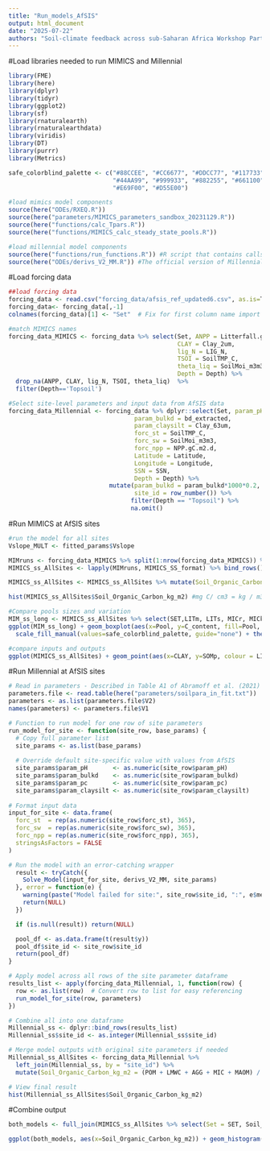 ```yaml
---
title: "Run_models_AfSIS"
output: html_document
date: "2025-07-22"
authors: "Soil-climate feedback across sub-Saharan Africa Workshop Participants"
---
```


#Load libraries needed to run MIMICS and Millennial
```r
library(FME)
library(here)
library(dplyr) 
library(tidyr)
library(ggplot2)
library(sf)
library(rnaturalearth)
library(rnaturalearthdata)
library(viridis)
library(DT)
library(purrr)
library(Metrics)

safe_colorblind_palette <- c("#88CCEE", "#CC6677", "#DDCC77", "#117733", "#332288", "#AA4499", 
                             "#44AA99", "#999933", "#882255", "#661100", "#6699CC", "#888888",
                             "#E69F00", "#D55E00")

#load mimics model components
source(here("ODEs/RXEQ.R"))
source(here("parameters/MIMICS_parameters_sandbox_20231129.R"))
source(here("functions/calc_Tpars.R"))
source(here("functions/MIMICS_calc_steady_state_pools.R"))

#load millennial model components
source(here("functions/run_functions.R")) #R script that contains calls to run model
source(here("ODEs/derivs_V2_MM.R")) #The official version of Millennial V2
```

#Load forcing data
```r
##load forcing data
forcing_data <- read.csv("forcing_data/afsis_ref_updated6.csv", as.is=T)
forcing_data<- forcing_data[,-1]
colnames(forcing_data)[1] <- "Set"  # Fix for first column name import error

#match MIMICS names
forcing_data_MIMICS <- forcing_data %>% select(Set, ANPP = Litterfall.gC.m2.yr, 
                                               CLAY = Clay_2um,
                                               lig_N = LIG_N,
                                               TSOI = SoilTMP_C,
                                               theta_liq = SoilMoi_m3m3,
                                               Depth = Depth) %>% 
  drop_na(ANPP, CLAY, lig_N, TSOI, theta_liq)  %>% 
  filter(Depth=='Topsoil')

#Select site-level parameters and input data from AfSIS data
forcing_data_Millennial <- forcing_data %>% dplyr::select(Set, param_pH = pH, 
                                   param_bulkd = bd_extracted, 
                                   param_claysilt = Clay_63um, 
                                   forc_st = SoilTMP_C, 
                                   forc_sw = SoilMoi_m3m3, 
                                   forc_npp = NPP.gC.m2.d,
                                   Latitude = Latitude,
                                   Longitude = Longitude,
                                   SSN = SSN,
                                   Depth = Depth) %>% 
                            mutate(param_bulkd = param_bulkd*1000*0.2, param_pc = 0.86, #1000 converts from g/cm3 to kg/m3, 0.2 for top 20 cm
                                   site_id = row_number()) %>% 
                                  filter(Depth == "Topsoil") %>%
                                  na.omit()
```


#Run MIMICS at AfSIS sites
```r
#run the model for all sites
Vslope_MULT <- fitted_params$Vslope

MIMruns <- forcing_data_MIMICS %>% split(1:nrow(forcing_data_MIMICS)) %>% map(~ MIMICS_SS(df=.))
MIMICS_ss_AllSites <- lapply(MIMruns, MIMICS_SS_format) %>% bind_rows()

MIMICS_ss_AllSites <- MIMICS_ss_AllSites %>% mutate(Soil_Organic_Carbon_kg_m2 = (SOMa + SOMc + SOMp + MICr + MICk), Type = "MIMICS")

hist(MIMICS_ss_AllSites$Soil_Organic_Carbon_kg_m2) #mg C/ cm3 = kg / m3

#Compare pools sizes and variation
MIM_ss_long <- MIMICS_ss_AllSites %>% select(SET,LITm, LITs, MICr, MICk, SOMa, SOMc, SOMp) %>% pivot_longer(cols = 2:8, names_to = 'Pool', values_to = 'C_content')
ggplot(MIM_ss_long) + geom_boxplot(aes(x=Pool, y=C_content, fill=Pool, group = Pool)) +ylab("Pool C content 0-30cm (mgC/cm3")+ xlab("Pool") + 
  scale_fill_manual(values=safe_colorblind_palette, guide="none") + theme_bw(base_size = 14)

#compare inputs and outputs
ggplot(MIMICS_ss_AllSites) + geom_point(aes(x=CLAY, y=SOMp, colour = LIG_N), size=4) +ylab("SOMp 0-30cm (mgC/cm3)")+ xlab("Clay") +  theme_bw(base_size = 14)
```

#Run Millennial at AfSIS sites
```r
# Read in parameters - Described in Table A1 of Abramoff et al. (2021)
parameters.file <- read.table(here("parameters/soilpara_in_fit.txt"))
parameters <- as.list(parameters.file$V2)
names(parameters) <- parameters.file$V1

# Function to run model for one row of site parameters
run_model_for_site <- function(site_row, base_params) {
  # Copy full parameter list
  site_params <- as.list(base_params)
  
  # Override default site-specific value with values from AfSIS
  site_params$param_pH       <- as.numeric(site_row$param_pH)
  site_params$param_bulkd    <- as.numeric(site_row$param_bulkd)
  site_params$param_pc       <- as.numeric(site_row$param_pc)
  site_params$param_claysilt <- as.numeric(site_row$param_claysilt)
    
# Format input data
input_for_site <- data.frame(
  forc_st  = rep(as.numeric(site_row$forc_st), 365),
  forc_sw  = rep(as.numeric(site_row$forc_sw), 365),
  forc_npp = rep(as.numeric(site_row$forc_npp), 365),
  stringsAsFactors = FALSE
)

# Run the model with an error-catching wrapper
  result <- tryCatch({
    Solve_Model(input_for_site, derivs_V2_MM, site_params)
  }, error = function(e) {
    warning(paste("Model failed for site:", site_row$site_id, ":", e$message))
    return(NULL)
  })

  if (is.null(result)) return(NULL)

  pool_df <- as.data.frame(t(result$y))
  pool_df$site_id <- site_row$site_id
  return(pool_df)
}

# Apply model across all rows of the site parameter dataframe
results_list <- apply(forcing_data_Millennial, 1, function(row) {
  row <- as.list(row)  # Convert row to list for easy referencing
  run_model_for_site(row, parameters)
})

# Combine all into one dataframe
Millennial_ss <- dplyr::bind_rows(results_list)
Millennial_ss$site_id <- as.integer(Millennial_ss$site_id)

# Merge model outputs with original site parameters if needed
Millennial_ss_AllSites <- forcing_data_Millennial %>%
  left_join(Millennial_ss, by = "site_id") %>%
  mutate(Soil_Organic_Carbon_kg_m2 = (POM + LMWC + AGG + MIC + MAOM) / 1000, Type = "Millennial")

# View final result
hist(Millennial_ss_AllSites$Soil_Organic_Carbon_kg_m2)
```

#Combine output
```r
both_models <- full_join(MIMICS_ss_AllSites %>% select(Set = SET, Soil_Organic_Carbon_kg_m2, Type), Millennial_ss_AllSites %>% select(Set, Soil_Organic_Carbon_kg_m2, Type)) %>% full_join(forcing_data %>% mutate(Soil_Organic_Carbon_kg_m2 = CORG*10*bd_extracted*20/100, Type="Observed"))

ggplot(both_models, aes(x=Soil_Organic_Carbon_kg_m2)) + geom_histogram(bins = 30, fill = "steelblue", color = "white") + facet_wrap(~ Type, ncol = 1)
```